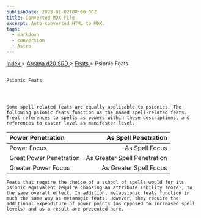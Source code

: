 ```yaml
---
publishDate: 2023-01-02T00:00:00Z
title: Converted MDX File
excerpt: Auto-converted HTML to MDX.
tags:
  - markdown
  - conversion
  - Astro
---
```







[
      Index
     ](-index)
     >
     [
      Arcana d20 SRD
     ](arcana-d20-srd-index)
     >
     [
      Feats
     ](arcana-d20-srd-feats-index)
     > Psionic Feats
    




## 
    Psionic Feats
   



    Some spell-related feats are equally applicable to psionics. The following psionic feats function as the named spell-related feats. Treat references to spells as powers within these descriptions, and references to caster level as manifester level.
   


| Power Penetration | As Spell Penetration |
| :------------------- | ----------------------: |
| Power Focus | As Spell Focus |
| Great Power Penetration | As Greater Spell Penetration |
| Greater Power Focus | As Greater Spell Focus |




    Feats that require the choice of a school of spells would for its psionic equivalent require choosing an attribute (ability score), to the same overall effect. In addition, metapsionic feats function in much the same way as metamagic feats. However, they require the additional expenditure of power points (as opposed to increased spell levels) and as a result are presented here.
   





